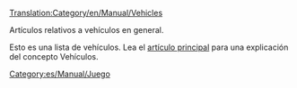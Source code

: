 [[Translation:Category/en/Manual/Vehicles]]


Artículos relativos a vehículos en general.

Esto es una lista de vehículos.
Lea el [[es/Manual/Vehículos|artículo principal]] para una explicación del concepto Vehículos.
[[Category:es/Manual/Juego]]